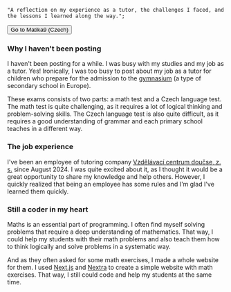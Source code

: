 	"A reflection on my experience as a tutor, the challenges I faced, and the lessons I learned along the way.";

<Button to="https://matika9.tomaswrobel.dev">Go to Matika9 (Czech)</Button>

### Why I haven't been posting

I haven't been posting for a while. I was busy with my studies and my job as a tutor. Yes! Ironically, I was too busy to
post about my job as a tutor for children who prepare for the admission to the
[gymnasium](<https://en.wikipedia.org/wiki/Gymnasium_(school)>) (a type of secondary school in Europe).

These exams consists of two parts: a math test and a Czech language test. The math test is quite challenging, as it
requires a lot of logical thinking and problem-solving skills. The Czech language test is also quite difficult, as it
requires a good understanding of grammar and each primary school teaches in a different way.

### The job experience

I've been an employee of tutoring company [Vzdělávací centrum doučse, z. s.](https://doucse.cz/) since August 2024. I
was quite excited about it, as I thought it would be a great opportunity to share my knowledge and help others. However,
I quickly realized that being an employee has some rules and I'm glad I've learned them quickly.

### Still a coder in my heart

Maths is an essential part of programming. I often find myself solving problems that require a deep understanding of
mathematics. That way, I could help my students with their math problems and also teach them how to think logically and solve problems
in a systematic way. 

And as they often asked for some math exercises, I made a whole website for them. I used [Next.js](https://nextjs.org/)
and [Nextra](https://nextra.site/) to create a simple website with math exercises. That way, I still could code and 
help my students at the same time.
